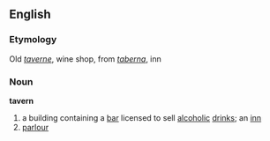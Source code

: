 ==English==
===Etymology===
Old {{F.}} ''[[taverne]]'', wine shop, from {{L.}} ''[[taberna]]'', inn

===Noun===

'''tavern'''
{{wikipedia}}
# a building containing a [[bar]] licensed to sell [[alcoholic]] [[drink]]s; an [[inn]]
# [[parlour]] <!-- really ? -->